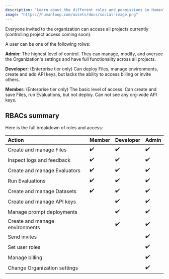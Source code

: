 ```yaml
---
description: "Learn about the different roles and permissions in Humanloop to help you with prompt and data management for large language models."
image: "https://humanloop.com/assets/docs/social-image.png"
---
```


Everyone invited to the organization can access all projects currently (controlling project access coming soon).

A user can be one of the following rolws:

**Admin:** The highest level of control. They can manage, modify, and oversee the Organization's settings and have full functionality across all projects.

**Developer:** (Enterprise tier only) Can deploy Files, manage environments, create and add API keys, but lacks the ability to access billing or invite others.

**Member:** (Enterprise tier only) The basic level of access. Can create and save Files, run Evaluations, but not deploy. Can not see any org-wide API keys.

## RBACs summary

Here is the full breakdown of roles and access:

| Action                         | Member | Developer | Admin |
| :----------------------------- | :----- | :-------- | :---- |
| Create and manage Files      | ✔️     | ✔️        | ✔️    |
| Inspect logs and feedback      | ✔️     | ✔️        | ✔️    |
| Create and manage Evaluators   | ✔️     | ✔️        | ✔️    |
| Run Evaluations                | ✔️     | ✔️        | ✔️    |
| Create and manage Datasets     | ✔️     | ✔️        | ✔️    |
| Create and manage API keys     |        | ✔️        | ✔️    |
| Manage prompt deployments      |        | ✔️        | ✔️    |
| Create and manage environments |        | ✔️        | ✔️    |
| Send invites                   |        |           | ✔️    |
| Set user roles                 |        |           | ✔️    |
| Manage billing                 |        |           | ✔️    |
| Change Organization settings   |        |           | ✔️    |
